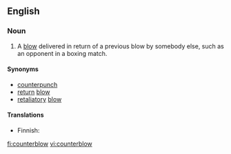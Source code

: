 ==English==
===Noun===
{{en-noun}}

# A [[blow]] delivered in return of a previous blow by somebody else, such as an opponent in a boxing match.

====Synonyms====
*[[counterpunch]]
*[[return]] [[blow]]
*[[retaliatory]] [[blow]]

====Translations====
{{trans-top}}
* Finnish: {{t-|fi|vastaisku}}
{{trans-bottom}}

[[fi:counterblow]]
[[vi:counterblow]]